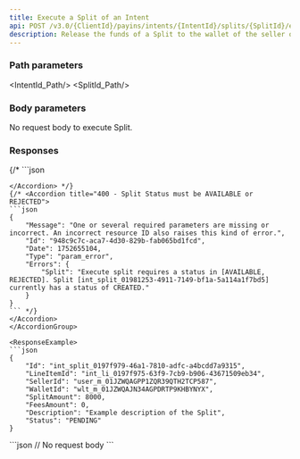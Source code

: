 ```yaml
---
title: Execute a Split of an Intent
api: POST /v3.0/{ClientId}/payins/intents/{IntentId}/splits/{SplitId}/execute
description: Release the funds of a Split to the wallet of the seller of the Intent line item.
---
```




### Path parameters

<IntentId_Path/>
<SplitId_Path/>

### Body parameters

No request body to execute Split.

### Responses

<AccordionGroup>
<Accordion title="200 - Response parameters" defaultOpen>
<Id_Splits/>
<LineItemId_Splits/>
<SellerId_Splits/>
<WalletId_Splits/>
<SplitAmount_Splits/>
<FeesAmount_Splits/>
<TransferDate_Splits/>
<Description_Splits/>
<Status_Splits/>
</Accordion>
</AccordionGroup>

<AccordionGroup>
{/* <Accordion title="400 - ">
```json

```
</Accordion> */}
{/* <Accordion title="400 - Split Status must be AVAILABLE or REJECTED">
```json
{
    "Message": "One or several required parameters are missing or incorrect. An incorrect resource ID also raises this kind of error.",
    "Id": "948c9c7c-aca7-4d30-829b-fab065bd1fcd",
    "Date": 1752655104,
    "Type": "param_error",
    "Errors": {
        "Split": "Execute split requires a status in [AVAILABLE, REJECTED]. Split [int_split_01981253-4911-7149-bf1a-5a114a1f7bd5] currently has a status of CREATED."
    }
}
``` */}
</Accordion>
</AccordionGroup>

<ResponseExample>
```json
{
    "Id": "int_split_0197f979-46a1-7810-adfc-a4bcdd7a9315",
    "LineItemId": "int_li_0197f975-63f9-7cb9-b906-43671509eb34",
    "SellerId": "user_m_01JZWQAGPP1ZQR39QTH2TCP587",
    "WalletId": "wlt_m_01JZWQAJN34AGPDRTP9KHBYNYX",
    "SplitAmount": 8000,
    "FeesAmount": 0,
    "Description": "Example description of the Split",
    "Status": "PENDING"
}
```
</ResponseExample>

<RequestExample>
```json
// No request body
```
</RequestExample>